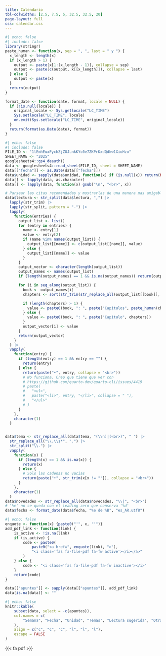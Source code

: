 ```yaml
---
title: Calendario
tbl-colwidths: [2.5, 7.5, 5, 32.5, 32.5, 20]
page-layout: full
css: calendar.css
---
```


```r
#| echo: false
#| include: false
library(stringr)
paste_human <- function(x, sep = ", ", last = " y ") {
  x_length <- length(x)
  if (x_length > 1) {
    output <- paste(x[1:(x_length - 1)], collapse = sep)
    output <- paste(c(output, x[[x_length]]), collapse = last)
  } else {
    output <- paste(x)
  }
  return(output)
}

format_date <- function(date, format, locale = NULL) {
  if (!is.null(locale)) {
    original_locale <- Sys.getlocale("LC_TIME")
    Sys.setlocale("LC_TIME", locale)
    on.exit(Sys.setlocale("LC_TIME", original_locale))
  }
  return(format(as.Date(date), format))
}
```

```r
#| echo: false
#| include: false
FILE_ID <- "1lEmhEuxPychZjZOJLnkKYc0e7ZKPrKxdQdkw1XioHzo"
SHEET_NAME <- "2025"
googlesheets4::gs4_deauth()
data <- googlesheets4::read_sheet(FILE_ID, sheet = SHEET_NAME)
data[["fecha"]] <- as.Date(data[["fecha"]])
data$unidad <- sapply(data$unidad, function(x) if (is.null(x)) return(NA) else return(x))
data[] <- lapply(data, as.character)
data[] <- lapply(data, function(x) gsub("\n", "<br>", x))

# Parsear las citas recomendadas y mostrarlas de una manera mas amigable
data$lectura <- str_split(data$lectura, ",") |>
  lapply(str_trim) |>
  lapply(str_split, pattern = "-") |>
  lapply(
    function(entries) {
      output_list <- list()
      for (entry in entries) {
        name <- entry[1]
        value <- entry[2]
        if (name %in% names(output_list)) {
          output_list[[name]] <- c(output_list[[name]], value)
        } else {
          output_list[[name]] <- value
        }
      }
      output_vector <- character(length(output_list))
      output_names <- names(output_list)
      if (length(output_names) == 1 && is.na(output_names)) return(output_vector)

      for (i in seq_along(output_list)) {
        book <- output_names[i]
        chapters <- sort(str_trim(str_replace_all(output_list[[book]], "[a-zA-Z]", "")))

        if (length(chapters) > 1) {
          value <- paste0(book, ": ", paste("Capítulos", paste_human(chapters)))
        } else {
          value <- paste0(book, ": ", paste("Capítulo", chapters))
        }
        output_vector[i] <- value
      }
      return(output_vector)
    }
  ) |>
  vapply(
    function(entry) {
      if (length(entry) == 1 && entry == "") {
        return(entry)
      } else {
        return(paste("•", entry, collapse = "<br>"))
        # No funciona. Creo que tiene que ver con 
        # https://github.com/quarto-dev/quarto-cli/issues/4419
        # paste(
        #   "<ul>",
        #   paste("<li>", entry, "</li>", collapse = " "),
        #   "</ul>"
        # )
      }
    },
    character(1)
  )


data$tema <- str_replace_all(data$tema, "(\\n)|(<br>)", " ") |>
  str_replace_all("\\.\\s*", ".") |>
  str_split("\\.") |>
  vapply(
    function(x) {
      if (length(x) == 1 && is.na(x)) {
        return(x)  
      } else {
        # Solo las cadenas no vacias
        return(paste("•", str_trim(x[x != ""]), collapse = "<br>"))
      }
    },
    character(1)
  )
data$novedades <- str_replace_all(data$novedades, "\\|", "<br>")
# '%e' no se queda con el leading zero que conserva '%d'
data$fecha <- format_date(data$fecha, "%e de %B", "es_AR.utf8")
```

```r
#| echo: false
enquote <- function(x) {paste0("'", x, "'")}
add_pdf_link <- function(link) {
    is_active <- !is.na(link)
    if (is_active) {
        code <- paste0(
            paste0("<a href=", enquote(link), ">"),
            "<i class='fas fa-file-pdf fa-fw active'></i></a>"
        )
    } else {
        code <- "<i class='fas fa-file-pdf fa-fw inactive'></i>"
    }
    return(code)
}

data[["apuntes"]] <- sapply(data[["apuntes"]], add_pdf_link)
data[is.na(data)] <- ""
```

```r
#| echo: false
knitr::kable(
    subset(data, select = -c(apuntes)),
    col.names = c(
        "Semana", "Fecha", "Unidad", "Temas", "Lectura sugerida", "Otras actividades"
    ),
    align = c("c", "c", "c", "l", "l", "l"),
    escape = FALSE
)
```

{{< fa pdf >}}


